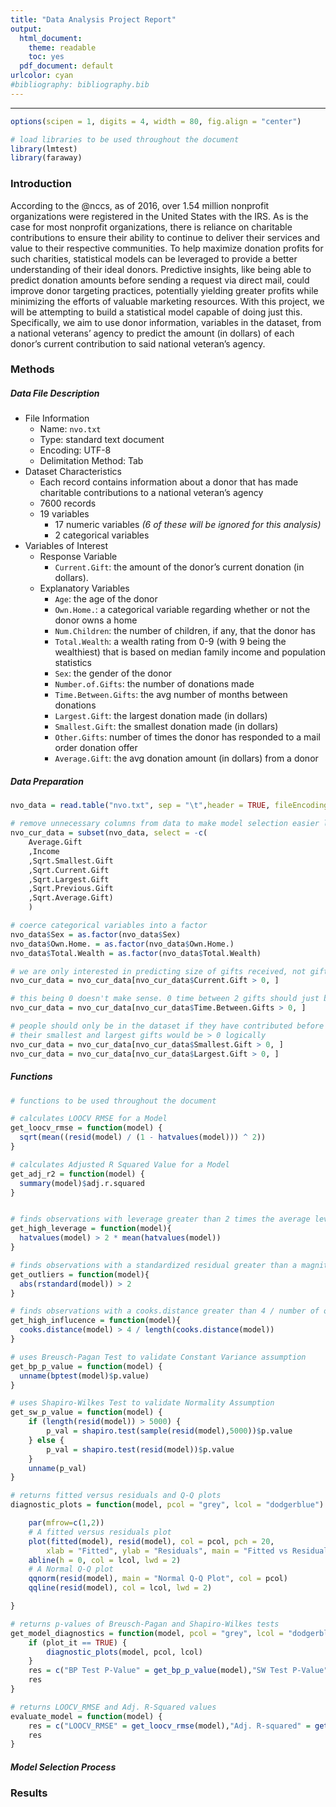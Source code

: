 ```yaml
---
title: "Data Analysis Project Report"
output:
  html_document: 
    theme: readable
    toc: yes
  pdf_document: default
urlcolor: cyan
#bibliography: bibliography.bib
---
```

***

```r
options(scipen = 1, digits = 4, width = 80, fig.align = "center")
```

```r
# load libraries to be used throughout the document
library(lmtest)
library(faraway)
```



### Introduction

According to the @nccs, as of 2016, over 1.54 million nonprofit organizations were registered in the United States with the IRS. As is the case for most nonprofit organizations, there is reliance on charitable contributions to ensure their ability to continue to deliver their services and value to their respective communities. To help maximize donation profits for such charities, statistical models can be leveraged to provide a better understanding of their ideal donors. Predictive insights, like being able to predict donation amounts before sending a request via direct mail, could improve donor targeting practices, potentially yielding greater profits while minimizing the efforts of valuable marketing resources. With this project, we will be attempting to build a statistical model capable of doing just this. Specifically, we aim to use donor information, variables in the dataset, from a national veterans' agency to predict the amount (in dollars) of each donor's current contribution to said national veteran's agency.



### Methods

##### Data File Description

- File Information
  - Name: `nvo.txt`
  - Type: standard text document
  - Encoding: UTF-8
  - Delimitation Method: Tab
- Dataset Characteristics
  - Each record contains information about a donor that has made charitable contributions to a national veteran's agency
  - 7600 records
  - 19 variables
    - 17 numeric variables _(6 of these will be ignored for this analysis)_
    - 2 categorical variables
- Variables of Interest
  - Response Variable
    - `Current.Gift`: the amount of the donor's current donation (in dollars).
  - Explanatory Variables
    - `Age`: the age of the donor
    - `Own.Home.`: a categorical variable regarding whether or not the donor owns a home
    - `Num.Children`: the number of children, if any, that the donor has
    - `Total.Wealth`: a wealth rating from 0-9 (with 9 being the wealthiest) that is based on median family income and population statistics
    - `Sex`: the gender of the donor
    - `Number.of.Gifts`: the number of donations made
    - `Time.Between.Gifts`: the avg number of months between donations
    - `Largest.Gift`: the largest donation made (in dollars)
    - `Smallest.Gift`: the smallest donation made (in dollars)
    - `Other.Gifts`: number of times the donor has responded to a mail order donation offer
    - `Average.Gift`: the avg donation amount (in dollars) from a donor 


##### Data Preparation

```r
nvo_data = read.table("nvo.txt", sep = "\t",header = TRUE, fileEncoding = "UTF-8")

# remove unnecessary columns from data to make model selection easier later on
nvo_cur_data = subset(nvo_data, select = -c(
	Average.Gift
	,Income
	,Sqrt.Smallest.Gift
	,Sqrt.Current.Gift
	,Sqrt.Largest.Gift
	,Sqrt.Previous.Gift
	,Sqrt.Average.Gift)
	)

# coerce categorical variables into a factor
nvo_data$Sex = as.factor(nvo_data$Sex)
nvo_data$Own.Home. = as.factor(nvo_data$Own.Home.)
nvo_data$Total.Wealth = as.factor(nvo_data$Total.Wealth)

# we are only interested in predicting size of gifts received, not gifts not received
nvo_cur_data = nvo_cur_data[nvo_cur_data$Current.Gift > 0, ]

# this being 0 doesn't make sense. 0 time between 2 gifts should just be 1 larger gift
nvo_cur_data = nvo_cur_data[nvo_cur_data$Time.Between.Gifts > 0, ]

# people should only be in the dataset if they have contributed before
# their smallest and largest gifts would be > 0 logically
nvo_cur_data = nvo_cur_data[nvo_cur_data$Smallest.Gift > 0, ]
nvo_cur_data = nvo_cur_data[nvo_cur_data$Largest.Gift > 0, ]
```

##### Functions

```r
# functions to be used throughout the document

# calculates LOOCV RMSE for a Model
get_loocv_rmse = function(model) {
  sqrt(mean((resid(model) / (1 - hatvalues(model))) ^ 2))
}

# calculates Adjusted R Squared Value for a Model
get_adj_r2 = function(model) {
  summary(model)$adj.r.squared
}


# finds observations with leverage greater than 2 times the average leverage
get_high_leverage = function(model){
  hatvalues(model) > 2 * mean(hatvalues(model))
}

# finds observations with a standardized residual greater than a magnitude of 2
get_outliers = function(model){
  abs(rstandard(model)) > 2
}

# finds observations with a cooks.distance greater than 4 / number of observations
get_high_influcence = function(model){
  cooks.distance(model) > 4 / length(cooks.distance(model))
}

# uses Breusch-Pagan Test to validate Constant Variance assumption
get_bp_p_value = function(model) {
  unname(bptest(model)$p.value)
}

# uses Shapiro-Wilkes Test to validate Normality Assumption
get_sw_p_value = function(model) {
	if (length(resid(model)) > 5000) {
		p_val = shapiro.test(sample(resid(model),5000))$p.value
	} else {
		p_val = shapiro.test(resid(model))$p.value
	}
	unname(p_val)
}

# returns fitted versus residuals and Q-Q plots
diagnostic_plots = function(model, pcol = "grey", lcol = "dodgerblue") {

	par(mfrow=c(1,2))
	# A fitted versus residuals plot
	plot(fitted(model), resid(model), col = pcol, pch = 20,
		xlab = "Fitted", ylab = "Residuals", main = "Fitted vs Residuals Plot")
	abline(h = 0, col = lcol, lwd = 2)
	# A Normal Q-Q plot
	qqnorm(resid(model), main = "Normal Q-Q Plot", col = pcol)
	qqline(resid(model), col = lcol, lwd = 2)

}

# returns p-values of Breusch-Pagan and Shapiro-Wilkes tests 
get_model_diagnostics = function(model, pcol = "grey", lcol = "dodgerblue", plot_it = FALSE) {
	if (plot_it == TRUE) {
		diagnostic_plots(model, pcol, lcol)
	}
	res = c("BP Test P-Value" = get_bp_p_value(model),"SW Test P-Value" = get_sw_p_value(model)) 
	res
}

# returns LOOCV_RMSE and Adj. R-Squared values
evaluate_model = function(model) {
	res = c("LOOCV_RMSE" = get_loocv_rmse(model),"Adj. R-squared" = get_adj_r2(model)) 
	res
}
```

##### Model Selection Process


### Results

